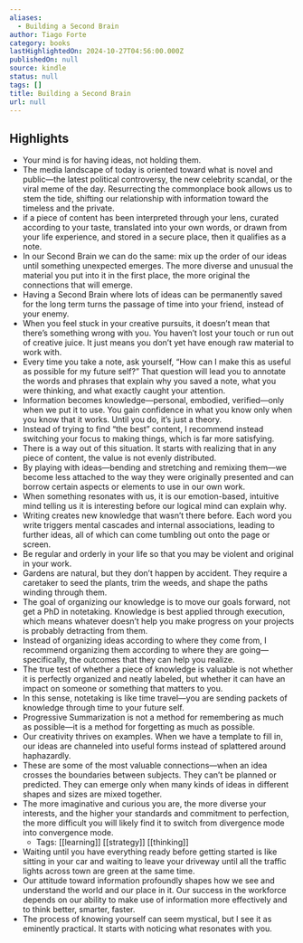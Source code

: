 ```yaml
---
aliases:
  - Building a Second Brain
author: Tiago Forte
category: books
lastHighlightedOn: 2024-10-27T04:56:00.000Z
publishedOn: null
source: kindle
status: null
tags: []
title: Building a Second Brain
url: null
---
```

## Highlights

- Your mind is for having ideas, not holding them.
- The media landscape of today is oriented toward what is novel and public—the latest political controversy, the new celebrity scandal, or the viral meme of the day. Resurrecting the commonplace book allows us to stem the tide, shifting our relationship with information toward the timeless and the private.
- if a piece of content has been interpreted through your lens, curated according to your taste, translated into your own words, or drawn from your life experience, and stored in a secure place, then it qualifies as a note.
- In our Second Brain we can do the same: mix up the order of our ideas until something unexpected emerges. The more diverse and unusual the material you put into it in the first place, the more original the connections that will emerge.
- Having a Second Brain where lots of ideas can be permanently saved for the long term turns the passage of time into your friend, instead of your enemy.
- When you feel stuck in your creative pursuits, it doesn’t mean that there’s something wrong with you. You haven’t lost your touch or run out of creative juice. It just means you don’t yet have enough raw material to work with.
- Every time you take a note, ask yourself, “How can I make this as useful as possible for my future self?” That question will lead you to annotate the words and phrases that explain why you saved a note, what you were thinking, and what exactly caught your attention.
- Information becomes knowledge—personal, embodied, verified—only when we put it to use. You gain confidence in what you know only when you know that it works. Until you do, it’s just a theory.
- Instead of trying to find “the best” content, I recommend instead switching your focus to making things, which is far more satisfying.
- There is a way out of this situation. It starts with realizing that in any piece of content, the value is not evenly distributed.
- By playing with ideas—bending and stretching and remixing them—we become less attached to the way they were originally presented and can borrow certain aspects or elements to use in our own work.
- When something resonates with us, it is our emotion-based, intuitive mind telling us it is interesting before our logical mind can explain why.
- Writing creates new knowledge that wasn’t there before. Each word you write triggers mental cascades and internal associations, leading to further ideas, all of which can come tumbling out onto the page or screen.
- Be regular and orderly in your life so that you may be violent and original in your work.
- Gardens are natural, but they don’t happen by accident. They require a caretaker to seed the plants, trim the weeds, and shape the paths winding through them.
- The goal of organizing our knowledge is to move our goals forward, not get a PhD in notetaking. Knowledge is best applied through execution, which means whatever doesn’t help you make progress on your projects is probably detracting from them.
- Instead of organizing ideas according to where they come from, I recommend organizing them according to where they are going—specifically, the outcomes that they can help you realize.
- The true test of whether a piece of knowledge is valuable is not whether it is perfectly organized and neatly labeled, but whether it can have an impact on someone or something that matters to you.
- In this sense, notetaking is like time travel—you are sending packets of knowledge through time to your future self.
- Progressive Summarization is not a method for remembering as much as possible—it is a method for forgetting as much as possible.
- Our creativity thrives on examples. When we have a template to fill in, our ideas are channeled into useful forms instead of splattered around haphazardly.
- These are some of the most valuable connections—when an idea crosses the boundaries between subjects. They can’t be planned or predicted. They can emerge only when many kinds of ideas in different shapes and sizes are mixed together.
- The more imaginative and curious you are, the more diverse your interests, and the higher your standards and commitment to perfection, the more difficult you will likely find it to switch from divergence mode into convergence mode.
    - Tags: [[learning]] [[strategy]] [[thinking]]
- Waiting until you have everything ready before getting started is like sitting in your car and waiting to leave your driveway until all the traffic lights across town are green at the same time.
- Our attitude toward information profoundly shapes how we see and understand the world and our place in it. Our success in the workforce depends on our ability to make use of information more effectively and to think better, smarter, faster.
- The process of knowing yourself can seem mystical, but I see it as eminently practical. It starts with noticing what resonates with you.
